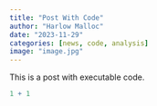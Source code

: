 ```yaml
---
title: "Post With Code"
author: "Harlow Malloc"
date: "2023-11-29"
categories: [news, code, analysis]
image: "image.jpg"
---
```


This is a post with executable code.

```r
1 + 1
```
